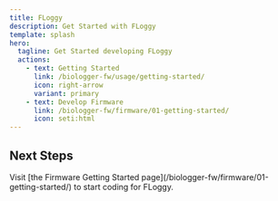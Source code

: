 ```yaml
---
title: FLoggy
description: Get Started with FLoggy
template: splash
hero:
  tagline: Get Started developing FLoggy
  actions:
    - text: Getting Started
      link: /biologger-fw/usage/getting-started/
      icon: right-arrow
      variant: primary
    - text: Develop Firmware
      link: /biologger-fw/firmware/01-getting-started/ 
      icon: seti:html
---
```



## Next Steps

<CardGrid stagger>
	<Card title="Develop Firmware" icon="seti:html">
        Visit [the Firmware Getting Started page](/biologger-fw/firmware/01-getting-started/)
        to start coding for FLoggy.
	</Card>
</CardGrid>
